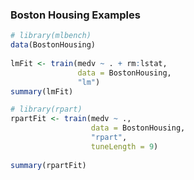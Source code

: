 ### Boston Housing Examples


```r
# library(mlbench)
data(BostonHousing)
 
lmFit <- train(medv ~ . + rm:lstat,
               data = BostonHousing, 
               "lm")
summary(lmFit)

```

```r
# library(rpart)
rpartFit <- train(medv ~ .,
                  data = BostonHousing,
                  "rpart",
                  tuneLength = 9)
                  
summary(rpartFit)                  
```

<p>
